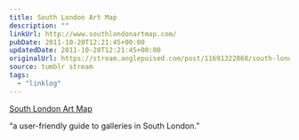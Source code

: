 ```yaml
---
title: South London Art Map
description: ""
linkUrl: http://www.southlondonartmap.com/
pubDate: 2011-10-20T12:21:45+00:00
updatedDate: 2011-10-20T12:21:45+00:00
originalUrl: https://stream.anglepoised.com/post/11691322868/south-london-art-map
source: tumblr stream
tags:
  - "linklog"
---
```


[South London Art Map][1]

&ldquo;a user-friendly guide to galleries in South London.&rdquo;

[1]: http://www.southlondonartmap.com/
